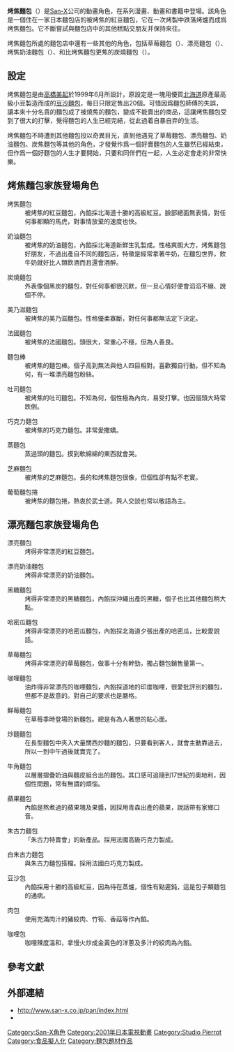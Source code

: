 {{noteTA
|G1=food
}}
{{Unreferenced|time=2022-05-03T14:14:28+00:00}}
'''烤焦麵包'''（{{jpn|j=こげぱん|rm=Kogepan}}）是[[San-X|San-X]]公司的動畫角色，在系列漫畫、動畫和書籍中登場。該角色是一個住在一家日本麵包店的被烤焦的紅豆麵包，它在一次烤製中跌落烤爐而成爲烤焦麵包。它不斷嘗試與麵包店中的其他糕點交朋友并保持來往。

烤焦麵包所處的麵包店中還有一些其他的角色，包括草莓麵包（{{lang|ja|いちごパン}}）、漂亮麵包（{{lang|ja|キレイパン}}）、烤焦奶油麵包（{{lang|ja|クリームぱん}}）、和比烤焦麵包更焦的炭燒麵包（{{lang|ja|スミぱん}}）。

== 設定 ==
烤焦麵包是由[[高橋美起|高橋美起]]於1999年6月所設計，原設定是一塊用優質[[北海道|北海道]]{{tsl|ja|十勝平野}}原產最高級小豆製造而成的[[豆沙麵包|豆沙麵包]]，每日只限定售出20個。可惜因爲麵包師傅的失誤，讓本來十分名貴的麵包成了被燒焦的麵包，變成不能賣出的商品，這讓烤焦麵包受到了很大的打擊，覺得麵包的人生已經完結，從此過着自暴自弃的生活。

烤焦麵包不時遭到其他麵包投以奇異目光，直到他遇見了草莓麵包、漂亮麵包、奶油麵包、炭焦麵包等其他的角色，才發覺作爲一個好賣麵包的人生雖然已經結束，但作爲一個好麵包的人生才要開始，只要和同伴們在一起，人生必定會走的非常快樂。

==烤焦麵包家族登場角色==
;烤焦麵包
:被烤焦的紅豆麵包，內餡採北海道十勝的高級紅豆。臉部總面無表情，對任何事都顯的馬虎，對事情放棄的速度也快。

;奶油麵包
:被烤焦的奶油麵包，內餡採北海道新鮮生乳製成。性格爽朗大方，烤焦麵包好朋友，不過出產自不同的麵包店，特徵是經常拿著牛奶，在麵包世界，飲牛奶就好比人類飲酒而且還會酒醉。

;炭燒麵包
:外表像個黑炭的麵包，對任何事都很沉默，但一旦心情好便會滔滔不絕、說個不停。

;美乃滋麵包
:被烤焦的美乃滋麵包。性格優柔寡斷，對任何事都無法定下決定。

;法國麵包
:被烤焦的法國麵包。頭很大，常重心不穩，但為人善良。

;麵包棒
:被烤焦的麵包棒。個子高到無法與他人四目相對。喜歡獨自行動。但不知為何，有一堆漂亮麵包粉絲。

;吐司麵包
:被烤焦的吐司麵包。不知為何，個性極為內向，易受打擊。也因個頭大時常跌倒。

;巧克力麵包
:被烤焦的巧克力麵包。非常愛撒嬌。

;蒸麵包
:蒸過頭的麵包。摸到軟綿綿的東西就會哭。

;芝麻麵包
:被烤焦的芝麻麵包。長的和烤焦麵包很像，但個性卻有點不老實。

;葡萄麵包捲
:被烤焦的麵包捲，熱衷於武士道。與人交談也常以敬語為主。

== 漂亮麵包家族登場角色 ==
;漂亮麵包
:烤得非常漂亮的紅豆麵包。

;漂亮奶油麵包
:烤得非常漂亮的奶油麵包。

;黑糖麵包
:烤得非常漂亮的黑糖麵包，內餡採沖繩出產的黑糖，個子也比其他麵包稍大點。

;哈密瓜麵包
:烤得非常漂亮的哈密瓜麵包，內餡採北海道夕張出產的哈密瓜，比較愛說話。

;草莓麵包
:烤得非常漂亮的草莓麵包，做事十分有幹勁，獨占麵包銷售量第一。

;咖哩麵包
:油炸得非常漂亮的咖哩麵包，內餡採道地的印度咖哩，很愛批評別的麵包，但都不是故意的。對自己的要求也是嚴格。

;鮮莓麵包
:在草莓季時登場的新麵包。總是有為人著想的貼心面。

;炒麵麵包
:在長型麵包中夾入大量關西炒麵的麵包，只要看到客人，就會主動靠過去，所以一到中午過後就賣完了。

;牛角麵包
:以層層摺疊奶油與麵皮組合出的麵包。其口感可追隨到17世紀的奧地利，因個性問題，常有無謂的煩惱。

;蘋果麵包
:內餡是熬煮過的蘋果塊及果醬，因採用青森出產的蘋果，說話帶有家鄉口音。

;朱古力麵包
:「朱古力特賣會」的新產品。採用法國高級巧克力製成。

;白朱古力麵包
:與朱古力麵包搭檔。採用法國白巧克力製成。

;豆沙包
:內餡採用十勝的高級紅豆，因為待在蒸爐，個性有點遲鈍，這是包子類麵包的通病。

;肉包
:使用充滿肉汁的豬絞肉、竹筍、香菇等作內餡。

;咖哩包
:咖哩辣度溫和，拿慢火炒成金黃色的洋蔥及多汁的絞肉為內餡。

== 參考文獻 ==
{{reflist|refs=

}}

== 外部連結 ==
* http://www.san-x.co.jp/pan/index.html {{Wayback|url=http://www.san-x.co.jp/pan/index.html |date=20210411121650 }} {{ja icon}}
* [https://web.archive.org/web/20151201170528/http://pierrot.jp/archives/tv_list_2000/tv_056.html {{lang|ja|ぴえろ公式サイト内アニメ紹介ページ}}] {{ja icon}}

{{Studio Pierrot}}

{{DEFAULTSORT:kogepan}}
[[Category:San-X角色|Category:San-X角色]]
[[Category:2001年日本電視動畫|Category:2001年日本電視動畫]]
[[Category:Studio_Pierrot|Category:Studio Pierrot]]
[[Category:食品擬人化|Category:食品擬人化]]
[[Category:麵包題材作品|Category:麵包題材作品]]